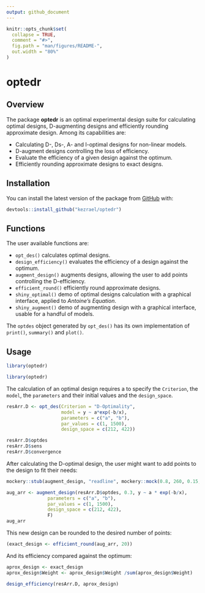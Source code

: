 ```yaml
---
output: github_document
---
```


<!-- README.md is generated from README.Rmd. Please edit that file -->

```r
knitr::opts_chunk$set(
  collapse = TRUE,
  comment = "#>",
  fig.path = "man/figures/README-",
  out.width = "80%"
)
```

# optedr

<!-- badges: start -->
<!-- use_this::use_cran_badge() -->

<!-- use_this::use_lifecycle_badge(stage) -->
<!-- badges: end -->

## Overview

The package **optedr** is an optimal experimental design suite for calculating optimal designs, D-augmenting designs and efficiently rounding approximate design. Among its capabilities are:

- Calculating D-, Ds-, A- and I-optimal designs for non-linear models.
- D-augment designs controlling the loss of efficiency.
- Evaluate the efficiency of a given design against the optimum.
- Efficiently rounding approximate designs to exact designs.


## Installation

<!-- You can install the released version of optedr from [CRAN](https://CRAN.R-project.org) with: -->

<!-- ``` r -->
<!-- install.packages("optedr") -->
<!-- ``` -->

You can install the latest version of the package from [GitHub](https://github.com/) with:

```r
devtools::install_github("kezrael/optedr")
```

## Functions

The user available functions are:

- `opt_des()` calculates optimal designs.
- `design_efficiency()` evaluates the efficiency of a design against the optimum.
- `augment_design()` augments designs, allowing the user to add points controlling the D-efficiency.
- `efficient_round()` efficiently round approximate designs.
- `shiny_optimal()` demo of optimal designs calculation with a graphical interface, applied to *Antoine's Equation*.
- `shiny_augment()` demo of augmenting design with a graphical interface, usable for a handful of models.

The `optdes` object generated by `opt_des()` has its own implementation of `print()`, `summary()` and `plot()`.

## Usage

```r
library(optedr)
```

```r
library(optedr)
```

The calculation of an optimal design requires a to specify the `Criterion`, the `model`, the `parameters` and their initial values and the `design_space`.

```r
resArr.D <- opt_des(Criterion = "D-Optimality",
                    model = y ~ a*exp(-b/x),
                    parameters = c("a", "b"),
                    par_values = c(1, 1500),
                    design_space = c(212, 422))

resArr.D$optdes
resArr.D$sens
resArr.D$convergence
```

After calculating the D-optimal design, the user might want to add points to the design to fit their needs: 

```r
mockery::stub(augment_design, "readline", mockery::mock(0.8, 260, 0.15, 380, 0.15, "f"))
```


```r
aug_arr <- augment_design(resArr.D$optdes, 0.3, y ~ a * exp(-b/x),
               parameters = c("a", "b"),
               par_values = c(1, 1500),
               design_space = c(212, 422),
               F)
aug_arr
```


This new design can be rounded to the desired number of points:

```r
(exact_design <- efficient_round(aug_arr, 20))
```

And its efficiency compared against the optimum:

```r
aprox_design <- exact_design
aprox_design$Weight <- aprox_design$Weight /sum(aprox_design$Weight)

design_efficiency(resArr.D, aprox_design)
```




